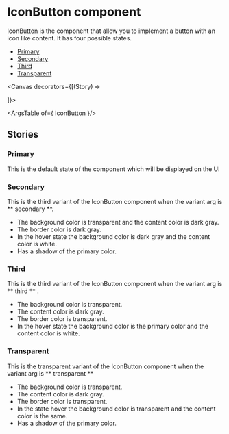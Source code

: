 
# IconButton component
IconButton is the component that allow you to implement a button with an icon like content. It has four possible states.
 
- [Primary](#primary)
- [Secondary](#secondary)
- [Third](#third)
- [Transparent](#transparent)

<Canvas decorators={[(Story) => <div className='flex-align-center'><Story/></div>]}>
    <Story id='externalfile-iconbutton--icon-button-primary'/>   
    <Story id='externalfile-iconbutton--icon-button-secondary'/> 
    <Story id='externalfile-iconbutton--icon-button-third'/> 
    <Story id='externalfile-iconbutton--icon-button-transparent'/> 
</Canvas>

<ArgsTable of={ IconButton }/>

## Stories

### Primary
This is the default state of the component which will be displayed on the UI

<Canvas>
    <Story id='externalfile-iconbutton--icon-button-primary'/>
</Canvas>

### Secondary
This is the third variant of the IconButton component when the variant arg is ** secondary **.   
- The background color is transparent and the content color is  dark gray.
- The border color is dark gray.
- In the hover state the background color is dark gray and the content color is white. 
- Has a shadow of the primary color.

<Canvas>
    <Story id='externalfile-iconbutton--icon-button-secondary'/>
</Canvas>

### Third
This is the third variant of the IconButton component when the variant arg is ** third ** .   
- The background color is transparent.
- The content color is dark gray.
- The border color is transparent.
- In the hover state the background color is the primary color and the content color is white.

<Canvas>
    <Story id='externalfile-iconbutton--icon-button-third'/>
</Canvas>

### Transparent
This is the transparent variant of the IconButton component when the variant arg is ** transparent **   
- The background color is transparent.
- The content color is dark gray.
- The border color is transparent.
- In the state hover the background color is transparent and the content color is the same.
- Has a shadow of the primary color.

<Canvas>
    <Story id='externalfile-iconbutton--icon-button-transparent'/>
</Canvas>
